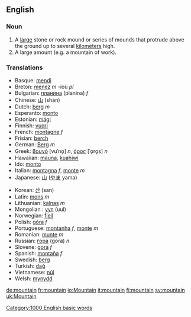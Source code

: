 ==English==

===Noun===
{{en-noun-reg}}

# A [[large]] stone or rock mound or series of mounds that protrude above the ground up to several [[kilometer]]s high.
# A large amount (e.g. a mountain of work).

===Translations===
{{top}}
*Basque: [[mendi]]
*Breton: [[menez]] ''m'' -ioù ''pl''
*Bulgarian: [[планина]] (planina) ''f''
*Chinese: [[山]] (shān)
*Dutch: [[berg]] ''m''
*Esperanto: [[monto]]
*Estonian: [[mägi]]
*Finnish: [[vuori]]
*French: [[montagne]] ''f''
*Frisian: [[berch]]
*German: [[Berg]] ''m''
*Greek: [[βουνό]] [vuˈno̞] ''n'', [[όρος]] [ˈo̞ro̞s] ''n''
*Hawaiian: [[mauna]], [[kuahiwi]]
*Ido: [[monto]]
*Italian: [[montagna]] ''f'', [[monte]] ''m''
*Japanese: [[山]] ([[やま]] yama)
{{mid}}
*Korean: [[산]] (san)
*Latin: [[mons]] ''m''
*Lithuanian: [[kalnas]] ''m''
*Mongolian : [[уул]] (uul)
*Norwegian: [[fjell]]
*Polish: [[góra]] ''f''
*Portuguese: [[montanha]] ''f'', [[monte]] ''m''
*Romanian: [[munte]] ''m''
*Russian: [[гора]] (gora) ''n''
*Slovene: [[gora]] ''f''
*Spanish: [[montaña]] ''f''
*Swedish: [[berg]]
*Turkish: [[dağ]]
*Vietnamese: [[núi]]
*Welsh: [[mynydd]]
{{bottom}}

[[Category:1000 English basic words]]
[[de:mountain]]
[[fr:mountain]]
[[io:Mountain]]
[[it:mountain]]
[[fi:mountain]]
[[sv:mountain]]
[[uk:Mountain]]